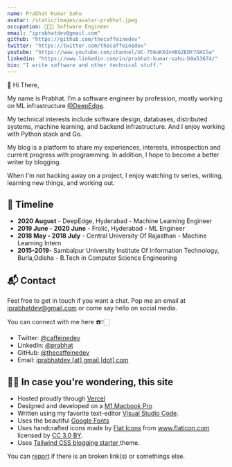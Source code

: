 ```yaml
---
name: Prabhat Kumar Sahu
avatar: /static/images/avatar-prabhat.jpeg
occupation: 🧑🏻‍💻 Software Engineer
email: "iprabhatdev@gmail.com"
github: "https://github.com/thecaffeinedev"
twitter: "https://twitter.com/thecaffeinedev"
youtube: "https://www.youtube.com/channel/UC-756oKXdvH8GZEDF7GHIlw"
linkedin: "https://www.linkedin.com/in/prabhat-kumar-sahu-b9a53674/"
bio: "I write software and other technical stuff."
---
```


👋 Hi There,

My name is Prabhat. I’m a software engineer by profession, mostly working on ML infrastructure [@DeepEdge](https://www.deepedge.ai/).

My technical interests include software design, databases, distributed systems, machine learning, and backend infrastructure. And I enjoy working with Python stack and Go.

My blog is a platform to share my experiences, interests, introspection and current progress with programming. In addition, I hope to become a better writer by blogging.

When I'm not hacking away on a project, I enjoy watching tv series, writing, learning new things, and working out.

## 📆 Timeline

- **2020 August** - DeepEdge, Hyderabad - Machine Learning Engineer
- **2019 June - 2020 June** - Frolic, Hyderabad - ML Engineer
- **2018 May - 2018 July** - Central University Of Rajasthan - Machine Learning Intern
- **2015-2019**- Sambalpur University Institute Of Information Technology, Burla,Odisha - B.Tech in Computer Science Engineering

## 📬 Contact

Feel free to get in touch if you want a chat. Pop me an email at <a href="mailto:iprabhatdev@gmail.com?subject=Hello%20Prabhat!">iprabhatdev@gmail.com</a> or come say hello on social media.

You can connect with me here ☎️👇🏻

- Twitter: <a href="https://twitter.com/thecaffeinedev" target="_blank">@caffeinedev</a>
- LinkedIn: <a href="https://www.linkedin.com/in/prabhat-kumar-sahu-b9a53674/" target="_blank">@prabhat</a>
- GitHub: <a href="https://github.com/thecaffeinedev" target="_blank">@thecaffeinedev</a>
- Email: <a href = "mailto: iprabhatdev@gmail.com">iprabhatdev [at] gmail [dot] com</a>

## 👨‍💻 In case you're wondering, this site

- Hosted proudly through <a href="https://vercel.com/" target="_blank">Vercel</a>
- Designed and developed on a <a href="" target="_blank">M1 Macbook Pro</a>
- Written using my favorite text-editor <a href="https://code.visualstudio.com/" target="_blank">Visual Studio Code</a>.
- Uses the beautiful <a href="https://fonts.google.com/" target="_blank">Google Fonts</a>
- Uses handcrafted icons made by <a href="https://www.flaticon.com/authors/flat-icons" title="Flat Icons">Flat Icons</a> from <a href="https://www.flaticon.com/" title="Flaticon">www.flaticon.com</a> licensed by <a href="http://creativecommons.org/licenses/by/3.0/" title="Creative Commons BY 3.0" target="_blank">CC 3.0 BY</a>.
- Uses [Tailwind CSS blogging starter ](https://github.com/timlrx/tailwind-nextjs-starter-blog) theme.

You can [report](https://github.com/TheCaffeineDev/iprabhat/issues/new) if there is an broken link(s) or somethings else.
